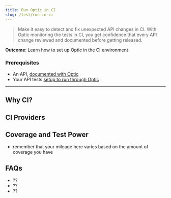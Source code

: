 ```yaml
---
title: Run Optic in CI
slug: /test/run-in-ci
---
```



> Make it easy to detect and fix unexpected API changes in CI. With Optic monitoring the tests in CI, you get confidence that every API change reviewed and documented before getting released.

**Outcome**: Learn how to set up Optic in the CI environment

### Prerequisites
- An API, [documented with Optic](/document)
- Your API tests [setup to run through Optic](/test/with-optic)

---

## Why CI?

## CI Providers

## Coverage and Test Power
- remember that your mileage here varies based on the amount of coverage you have

## FAQs
- ??
- ??
- ??
